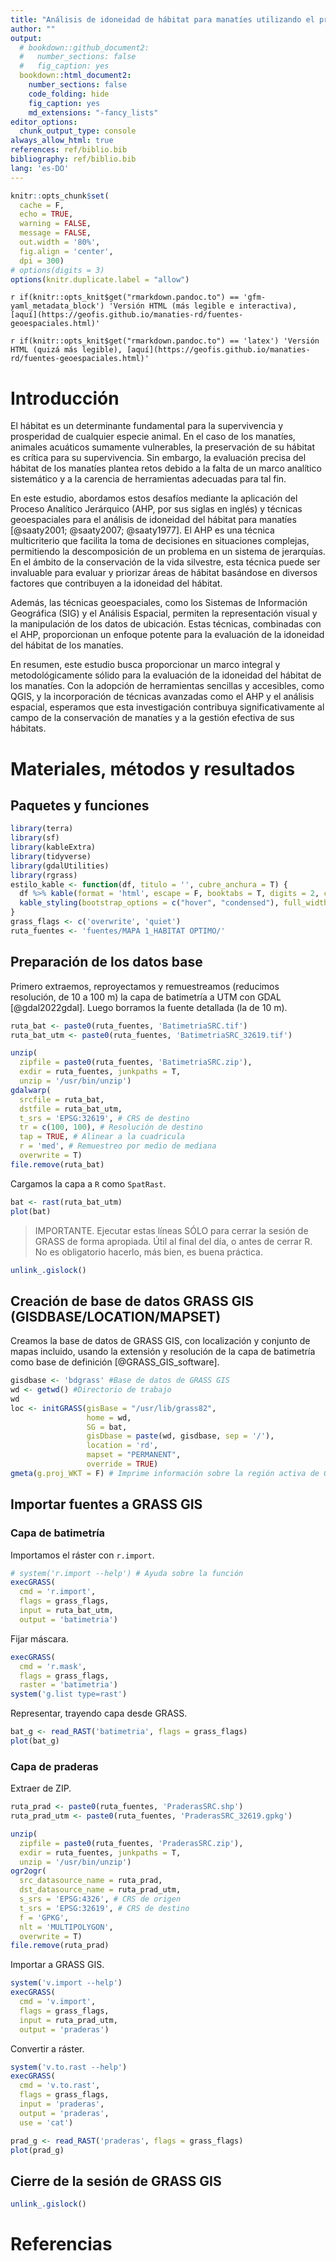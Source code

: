 ```yaml
---
title: "Análisis de idoneidad de hábitat para manatíes utilizando el proceso analítico jerárquico y técnicas geoespaciales. Fuentes geoespaciales"
author: ""
output:
  # bookdown::github_document2:
  #   number_sections: false
  #   fig_caption: yes
  bookdown::html_document2:
    number_sections: false
    code_folding: hide
    fig_caption: yes
    md_extensions: "-fancy_lists"
editor_options: 
  chunk_output_type: console
always_allow_html: true
references: ref/biblio.bib
bibliography: ref/biblio.bib
lang: 'es-DO'
---
```


```r
knitr::opts_chunk$set(
  cache = F, 
  echo = TRUE,
  warning = FALSE,
  message = FALSE,
  out.width = '80%',
  fig.align = 'center',
  dpi = 300)
# options(digits = 3)
options(knitr.duplicate.label = "allow")
```

`r if(knitr::opts_knit$get("rmarkdown.pandoc.to") == 'gfm-yaml_metadata_block') 'Versión HTML (más legible e interactiva), [aquí](https://geofis.github.io/manaties-rd/fuentes-geoespaciales.html)'`

`r if(knitr::opts_knit$get("rmarkdown.pandoc.to") == 'latex') 'Versión HTML (quizá más legible), [aquí](https://geofis.github.io/manaties-rd/fuentes-geoespaciales.html)'`

# Introducción

El hábitat es un determinante fundamental para la supervivencia y prosperidad de cualquier especie animal. En el caso de los manatíes, animales acuáticos sumamente vulnerables, la preservación de su hábitat es crítica para su supervivencia. Sin embargo, la evaluación precisa del hábitat de los manatíes plantea retos debido a la falta de un marco analítico sistemático y a la carencia de herramientas adecuadas para tal fin.

En este estudio, abordamos estos desafíos mediante la aplicación del Proceso Analítico Jerárquico (AHP, por sus siglas en inglés) y técnicas geoespaciales para el análisis de idoneidad del hábitat para manatíes [@saaty2001; @saaty2007; @saaty1977]. El AHP es una técnica multicriterio que facilita la toma de decisiones en situaciones complejas, permitiendo la descomposición de un problema en un sistema de jerarquías. En el ámbito de la conservación de la vida silvestre, esta técnica puede ser invaluable para evaluar y priorizar áreas de hábitat basándose en diversos factores que contribuyen a la idoneidad del hábitat.

Además, las técnicas geoespaciales, como los Sistemas de Información Geográfica (SIG) y el Análisis Espacial, permiten la representación visual y la manipulación de los datos de ubicación. Estas técnicas, combinadas con el AHP, proporcionan un enfoque potente para la evaluación de la idoneidad del hábitat de los manatíes.

En resumen, este estudio busca proporcionar un marco integral y metodológicamente sólido para la evaluación de la idoneidad del hábitat de los manatíes. Con la adopción de herramientas sencillas y accesibles, como QGIS, y la incorporación de técnicas avanzadas como el AHP y el análisis espacial, esperamos que esta investigación contribuya significativamente al campo de la conservación de manatíes y a la gestión efectiva de sus hábitats.

# Materiales, métodos y resultados

## Paquetes y funciones

```r
library(terra)
library(sf)
library(kableExtra)
library(tidyverse)
library(gdalUtilities)
library(rgrass)
estilo_kable <- function(df, titulo = '', cubre_anchura = T) {
  df %>% kable(format = 'html', escape = F, booktabs = T, digits = 2, caption = titulo) %>%
  kable_styling(bootstrap_options = c("hover", "condensed"), full_width = cubre_anchura)
}
grass_flags <- c('overwrite', 'quiet')
ruta_fuentes <- 'fuentes/MAPA 1_HABITAT OPTIMO/'
```

## Preparación de los datos base

Primero extraemos, reproyectamos y remuestreamos (reducimos resolución, de 10 a 100 m) la capa de batimetría a UTM con GDAL [@gdal2022gdal]. Luego borramos la fuente detallada (la de 10 m).

```r
ruta_bat <- paste0(ruta_fuentes, 'BatimetriaSRC.tif')
ruta_bat_utm <- paste0(ruta_fuentes, 'BatimetriaSRC_32619.tif')
```


```r
unzip(
  zipfile = paste0(ruta_fuentes, 'BatimetriaSRC.zip'),
  exdir = ruta_fuentes, junkpaths = T,
  unzip = '/usr/bin/unzip')
gdalwarp(
  srcfile = ruta_bat,
  dstfile = ruta_bat_utm,
  t_srs = 'EPSG:32619', # CRS de destino
  tr = c(100, 100), # Resolución de destino
  tap = TRUE, # Alinear a la cuadricula
  r = 'med', # Remuestreo por medio de mediana
  overwrite = T)
file.remove(ruta_bat)
```

Cargamos la capa a `R` como `SpatRast`.

```r
bat <- rast(ruta_bat_utm)
plot(bat)
```

> IMPORTANTE. Ejecutar estas líneas SÓLO para cerrar la sesión de GRASS de forma apropiada. Útil al final del día, o antes de cerrar R. No es obligatorio hacerlo, más bien, es buena práctica.

```r
unlink_.gislock()
```

## Creación de base de datos GRASS GIS (GISDBASE/LOCATION/MAPSET)

Creamos la base de datos de GRASS GIS, con localización y conjunto de mapas incluido, usando la extensión y resolución de la capa de batimetría como base de definición [@GRASS_GIS_software].

```r
gisdbase <- 'bdgrass' #Base de datos de GRASS GIS
wd <- getwd() #Directorio de trabajo
wd
loc <- initGRASS(gisBase = "/usr/lib/grass82",
                 home = wd,
                 SG = bat,
                 gisDbase = paste(wd, gisdbase, sep = '/'),
                 location = 'rd',
                 mapset = "PERMANENT",
                 override = TRUE)
gmeta(g.proj_WKT = F) # Imprime información sobre la región activa de GRASS GIS
```

## Importar fuentes a GRASS GIS

### Capa de batimetría

Importamos el ráster con `r.import`.

```r
# system('r.import --help') # Ayuda sobre la función
execGRASS(
  cmd = 'r.import',
  flags = grass_flags,
  input = ruta_bat_utm,
  output = 'batimetria')
```

Fijar máscara.

```r
execGRASS(
  cmd = 'r.mask',
  flags = grass_flags,
  raster = 'batimetria')
system('g.list type=rast')
```

Representar, trayendo capa desde GRASS.

```r
bat_g <- read_RAST('batimetria', flags = grass_flags)
plot(bat_g)
```


### Capa de praderas

Extraer de ZIP.

```r
ruta_prad <- paste0(ruta_fuentes, 'PraderasSRC.shp')
ruta_prad_utm <- paste0(ruta_fuentes, 'PraderasSRC_32619.gpkg')
```


```r
unzip(
  zipfile = paste0(ruta_fuentes, 'PraderasSRC.zip'),
  exdir = ruta_fuentes, junkpaths = T,
  unzip = '/usr/bin/unzip')
ogr2ogr(
  src_datasource_name = ruta_prad,
  dst_datasource_name = ruta_prad_utm,
  s_srs = 'EPSG:4326', # CRS de origen
  t_srs = 'EPSG:32619', # CRS de destino
  f = 'GPKG',
  nlt = 'MULTIPOLYGON',
  overwrite = T)
file.remove(ruta_prad)
```

Importar a GRASS GIS.

```r
system('v.import --help')
execGRASS(
  cmd = 'v.import',
  flags = grass_flags,
  input = ruta_prad_utm,
  output = 'praderas')
```

Convertir a ráster.

```r
system('v.to.rast --help')
execGRASS(
  cmd = 'v.to.rast',
  flags = grass_flags,
  input = 'praderas',
  output = 'praderas',
  use = 'cat')
```

```r
prad_g <- read_RAST('praderas', flags = grass_flags)
plot(prad_g)
```


## Cierre de la sesión de GRASS GIS

```r
unlink_.gislock()
```

# Referencias
